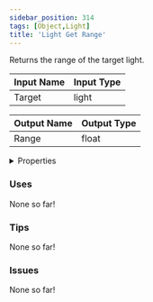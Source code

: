 ```yaml
---
sidebar_position: 314
tags: [Object,Light]
title: 'Light Get Range'
---
```


Returns the range of the target light.




<EsbSvg />

| Input Name | Input Type |
|-----------|-----------|
| Target | light |

| Output Name | Output Type |
|-----------|-----------|
| Range | float |


<details>
  <summary>Properties</summary>
  <div>
    <div>
    <table>
      <thead>
        <tr>
          <th>Is beta required?</th>
          <th>❌</th>
        </tr>
        <tr>
          <th>Is this chip a trolling risk?</th>
          <th>❌</th>
        </tr>
        <tr>
          <th>Is this chip a role assignment risk?</th>
          <th>❌</th>
        </tr>
        <tr>
          <th>Chip UUID</th>
          <th>e218e55a-3307-4839-a3d4-b7cc72e1e3bc</th>
        </tr>
      </thead>
    </table>
    </div>
  </div>
</details>

### Uses

None so far!

### Tips

None so far!

### Issues

None so far!